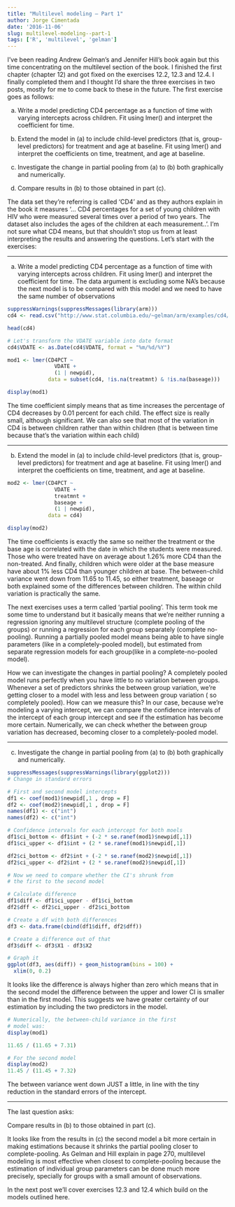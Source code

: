 ```yaml
---
title: "Multilevel modeling – Part 1"
author: Jorge Cimentada
date: '2016-11-06'
slug: multilevel-modeling--part-1
tags: ['R', 'multilevel', 'gelman']
---
```


I’ve been reading Andrew Gelman’s and Jennifer Hill’s book again but this time concentrating on the multilevel section of the book. I finished the first chapter (chapter 12) and got fixed on the exercises 12.2, 12.3 and 12.4. I finally completed them and I thought I’d share the three exercises in two posts, mostly for me to come back to these in the future. The first exercise goes as follows:

(a)  Write a model predicting CD4 percentage as a function of time with varying intercepts across children. Fit using lmer() and interpret the coefficient for time.

(b)  Extend the model in (a) to include child-level predictors (that is, group-level predictors) for treatment and age at baseline. Fit using lmer() and interpret the coefficients on time, treatment, and age at baseline.

(c)  Investigate the change in partial pooling from (a) to (b) both graphically and numerically.

(d)  Compare results in (b) to those obtained in part (c).

The data set they’re referring is called ‘CD4’ and as they authors explain in the book it measures ‘… CD4 percentages for a set of young children with HIV who were measured several times over a period of two years. The dataset also includes the ages of the children at each measurement..’. I’m not sure what CD4 means, but that shouldn’t stop us from at least interpreting the results and answering the questions. Let’s start with the exercises:

---

(a) Write a model predicting CD4 percentage as a function of time with
varying intercepts across children. Fit using lmer() and interpret the coefficient for time. The data argument is excluding some NA's because the next model is to be compared with this model and we need to have the same number of observations

```r
suppressWarnings(suppressMessages(library(arm)))
cd4 <- read.csv("http://www.stat.columbia.edu/~gelman/arm/examples/cd4/allvar.csv")

head(cd4)
```

```r
# Let's transform the VDATE variable into date format
cd4$VDATE <- as.Date(cd4$VDATE, format = "%m/%d/%Y")

mod1 <- lmer(CD4PCT ~
               VDATE +
               (1 | newpid),
             data = subset(cd4, !is.na(treatmnt) & !is.na(baseage)))

display(mod1)
```

The time coefficient simply means that as time increases the percentage of CD4 decreases by 0.01 percent for each child. The effect size is really small, although significant. We can also see that most of the variation in CD4 is between children rather than within children (that is between time because that’s the variation within each child)

---

(b) Extend the model in (a) to include child-level predictors (that is, group-level predictors) for treatment and age at baseline. Fit using lmer() and interpret the coefficients on time, treatment, and age at baseline.

```r
mod2 <- lmer(CD4PCT ~
               VDATE +
               treatmnt +
               baseage +
               (1 | newpid),
             data = cd4)

display(mod2)
```

The time coefficients is exactly the same so neither the treatment or the base age is correlated with the date in which the students were measured. Those who were treated have on average about 1.26% more CD4 than the non-treated. And finally, children which were older at the base measure have about 1% less CD4 than younger children at base. The between-child variance went down from 11.65 to 11.45, so either treatment, baseage or both explained some of the differences between children. The within child variation is practically the same.

The next exercises uses a term called ‘partial pooling’. This term took me some time to understand but it basically means that we’re neither running a regression ignoring any multilevel structure (complete pooling of the groups) or running a regression for each group separately (complete no-pooling). Running a partially pooled model means being able to have single parameters (like in a completely-pooled model), but estimated from separate regression models for each group(like in a complete-no-pooled model).

How we can investigate the changes in partial pooling? A completely pooled model runs perfectly when you have little to no variation between groups. Whenever a set of predictors shrinks the between group variation, we’re getting closer to a model with less and less between group variation ( so completely pooled). How can we measure this? In our case, because we’re modeling a varying intercept, we can compare the confidence intervals of the intercept of each group intercept and see if the estimation has become more certain. Numerically, we can check whether the between group variation has decreased, becoming closer to a completely-pooled model.

---

(c) Investigate the change in partial pooling from (a) to (b) both graphically and numerically.

```r
suppressMessages(suppressWarnings(library(ggplot2)))
# Change in standard errors

# First and second model intercepts
df1 <- coef(mod1)$newpid[,1 , drop = F]
df2 <- coef(mod2)$newpid[,1 , drop = F]
names(df1) <- c("int")
names(df2) <- c("int")

# Confidence intervals for each intercept for both moels
df1$ci_bottom <- df1$int + (-2 * se.ranef(mod1)$newpid[,1])
df1$ci_upper <- df1$int + (2 * se.ranef(mod1)$newpid[,1])

df2$ci_bottom <- df2$int + (-2 * se.ranef(mod2)$newpid[,1])
df2$ci_upper <- df2$int + (2 * se.ranef(mod2)$newpid[,1])

# Now we need to compare whether the CI's shrunk from
# the first to the second model

# Calculate difference
df1$diff <- df1$ci_upper - df1$ci_bottom
df2$dff <- df2$ci_upper - df2$ci_bottom

# Create a df with both differences
df3 <- data.frame(cbind(df1$diff, df2$dff))

# Create a difference out of that
df3$diff <- df3$X1 - df3$X2

# Graph it
ggplot(df3, aes(diff)) + geom_histogram(bins = 100) +
  xlim(0, 0.2)

```

It looks like the difference is always higher than zero which means that in the second model the difference between the upper and lower CI is smaller than in the first model. This suggests we have greater certainty of our estimation by including the two predictors in the model.

```r
# Numerically, the between-child variance in the first
# model was:
display(mod1)

11.65 / (11.65 + 7.31)
```


```r
# For the second model
display(mod2)
11.45 / (11.45 + 7.32)
```

The between variance went down JUST a little, in line with the tiny reduction in the standard errors of the intercept.

---

The last question asks:

Compare results in (b) to those obtained in part (c).

It looks like from the results in (c) the second model a bit more certain in making estimations because it shrinks the partial pooling closer to complete-pooling. As Gelman and Hill explain in page 270, multilevel modeling is most effective when closest to complete-pooling because the estimation of individual group parameters can be done much more precisely, specially for groups with a small amount of observations.

In the next post we’ll cover exercises 12.3 and 12.4 which build on the models outlined here.
